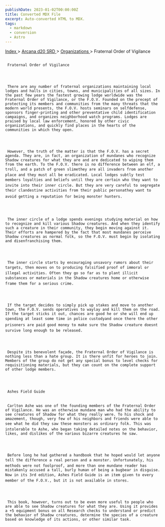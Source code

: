 ```yaml
---
publishDate: 2023-01-02T00:00:00Z
title: Converted MDX File
excerpt: Auto-converted HTML to MDX.
tags:
  - markdown
  - conversion
  - Astro
---
```







[
      Index
     ](-index)
     >
     [
      Arcana d20 SRD
     ](arcana-d20-srd-index)
     >
     [
      Organizations
     ](arcana-d20-srd-organizations-index)
     > Fraternal Order of Vigilance
    





## 
     Fraternal Order of Vigilance
    



     There are any number of fraternal organizations maintaining local lodges and halls in cities, towns, and municipalities of all sizes. In the past few years the fastest growing lodge worldwide was the Fraternal Order of Vigilance, or the F.O.V. Founded on the precept of protecting its members and communities from the many threats that the modern world presents, the F.O.V. hosts seminars on selfdefense, sponsors finger-printing and other preventative child identification campaigns, and organizes neighborhood watch programs. Lodges are praised by local law enforcement, honored by other civic organizations, and quickly find places in the hearts of the communities in which they open.
    



     However, the truth of the matter is that the F.O.V. has a secret agenda. They are, in fact, an organization of mundanes who recognize Shadow creatures for what they are and are dedicated to wiping them from the earth. To the F.O.V. there is no difference between an elf, a troll, and a patch of green slimethey are all invaders from another place and they must all be eradicated. Local lodges subtly test members loyalties and beliefs until they are certain who they want to invite into their inner circle. But they are very careful to segregate their clandestine activities from their public personathey want to avoid getting a reputation for being monster hunters.
    



     The inner circle of a lodge spends evenings studying material on how to recognize and kill various Shadow creatures. And when they identify such a creature in their community, they begin moving against it. Their efforts are hampered by the fact that most mundanes perceive Shadow creatures as normal folk, so the F.O.V. must begin by isolating and disenfranchising them.
    



     The inner circle starts by encouraging unsavory rumors about their targets, then moves on to producing falsified proof of immoral or illegal activities. Often they go so far as to plant illicit substances or materials in the Shadow creatures home or otherwise frame them for a serious crime.
    



     If the target decides to simply pick up stakes and move to another town, the F.O.V. sends operatives to waylay and kill them on the road. If the target sticks it out, chances are good he or she will end up spending at least some time in police custodyand once there the other prisoners are paid good money to make sure the Shadow creature doesnt survive long enough to be released.
    



     Despite its benevolent façade, the Fraternal Order of Vigilance is nothing less than a hate group. It is there unfit for heroes to join. Members of the group do not get any special bonus to level checks for requisitioning materials, but they can count on the complete support of other lodge members.
    



     Ashes Field Guide
    

     Carlton Ashe was one of the founding members of the Fraternal Order of Vigilance. He was an otherwise mundane man who had the ability to see creatures of Shadow for what they really were. To his shock and amazement, though, very few of his neighbors and friends were able to see what he did they saw these monsters as ordinary folk. This was intolerable to Ashe, who began taking detailed notes on the behavior, likes, and dislikes of the various bizarre creatures he saw.
    



     Before long he had gathered a handbook that he hoped would let anyone tell the difference a real person and a monster. Unfortunately, his methods were not foolproof, and more than one mundane reader has mistakenly accused a tall, burly human of being a bugbear in disguise. Now in its 3rd edition, Ashes Field Guide is an item given to every member of the F.O.V., but it is not available in stores.
    



     This book, however, turns out to be even more useful to people who are able to see Shadow creatures for what they are. Using it provides a +5 equipment bonus on all Research checks to understand or predict the behavior of Shadow creatures, determine the species of a creature based on knowledge of its actions, or other similar task.
    




